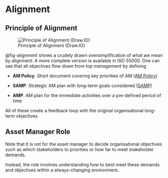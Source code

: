 # Alignment

## Principle of Alignment

![Principle of Alignment (Draw.IO)](../../images/principle_of_alignment.drawio.svg){#fig-alignment}

@fig-alignment shows a crudely drawn oversimplification of what we mean by
  alignment. A more complete version is available in ISO 55000.
One can see that all objectives flow down from *top management* by defining

* **AM Policy**. Short document covering key priorities of AM
  ([AM Policy](ampolicy.html))

* **SAMP**. Strategic AM plan with long-term goals considered
  ([SAMP](samp.html))

* **AMP**. AM plan for the immediate activities over a pre-defined period of
  time

All of these create a feedback loop with the original organisational long-term
  objectives.

## Asset Manager Role

Note that it is not for the asset manager to decide organisational objectives
  such as which stakeholders to priorities or how far to meet stakeholder
  demands.

Instead, the role involves understanding how to best meet these demands and
  objectives within a always-changing environment.
